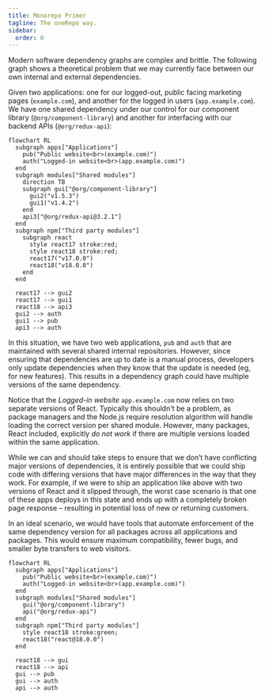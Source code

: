 ```yaml
---
title: Monorepo Primer
tagline: The oneRepo way.
sidebar:
  order: 0
---
```


Modern software dependency graphs are complex and brittle. The following graph shows a theoretical problem that we may currently face between our own internal and external dependencies.

Given two applications: one for our logged-out, public facing marketing pages (`example.com`), and another for the logged in users (`app.example.com`). We have one shared dependency under our control for our component library (`@org/component-library`) and another for interfacing with our backend APIs (`@org/redux-api`):

```mermaid
flowchart RL
  subgraph apps["Applications"]
    pub("Public website<br>(example.com)")
    auth("Logged-in website<br>(app.example.com)")
  end
  subgraph modules["Shared modules"]
    direction TB
    subgraph gui["@org/component-library"]
      gui2("v1.5.3")
      gui1("v1.4.2")
    end
    api3["@org/redux-api@3.2.1"]
  end
  subgraph npm["Third party modules"]
    subgraph react
      style react17 stroke:red;
      style react18 stroke:red;
      react17("v17.0.0")
      react18("v18.0.0")
    end
  end

  react17 --> gui2
  react17 --> gui1
  react18 --> api3
  gui2 --> auth
  gui1 --> pub
  api3 --> auth
```

In this situation, we have two web applications, `pub` and `auth` that are maintained with several shared internal repositories. However, since ensuring that dependencies are up to date is a manual process, developers only update dependencies when they know that the update is needed (eg, for new features). This results in a dependency graph could have multiple versions of the same dependency.

Notice that the _Logged-in website_ `app.example.com` now relies on two separate versions of React. Typically this shouldn't be a problem, as package managers and the Node.js require resolution algorithm will handle loading the correct version per shared module. However, many packages, React included, explicitly _do not work_ if there are multiple versions loaded within the same application.

While we can and should take steps to ensure that we don’t have conflicting major versions of dependencies, it is entirely possible that we could ship code with differing versions that have major differences in the way that they work. For example, if we were to ship an application like above with two versions of React and it slipped through, the worst case scenario is that one of these apps deploys in this state and ends up with a completely broken page response – resulting in potential loss of new or returning customers.

In an ideal scenario, we would have tools that automate enforcement of the same dependency version for all packages across all applications and packages. This would ensure maximum compatibility, fewer bugs, and smaller byte transfers to web visitors.

```mermaid
flowchart RL
  subgraph apps["Applications"]
    pub("Public website<br>(example.com)")
    auth("Logged-in website<br>(app.example.com)")
  end
  subgraph modules["Shared modules"]
    gui("@org/component-library")
    api("@org/redux-api")
  end
  subgraph npm["Third party modules"]
    style react18 stroke:green;
    react18("react@18.0.0")
  end

  react18 --> gui
  react18 --> api
  gui --> pub
  gui --> auth
  api --> auth
```

